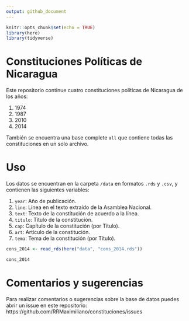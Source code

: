 ```yaml
---
output: github_document
---
```


```r
knitr::opts_chunk$set(echo = TRUE)
library(here)
library(tidyverse)
```

# Constituciones Políticas de Nicaragua

Este repositorio continue cuatro constituciones políticas de Nicaragua de los años: 

1. 1974
2. 1987
3. 2010
4. 2014

También se encuentra una base complete `all` que contiene todas las constituciones en un solo archivo.

# Uso

Los datos se encuentran en la carpeta `/data` en formatos `.rds` y `.csv`, y contienen las siguientes variables: 

1. `year`: Año de publicación.
2. `line`: Línea en el texto extraído de la Asamblea Nacional.
3. `text`: Texto de la constitución de acuerdo a la línea.
4. `titulo`: Título de la constitución.
5. `cap`: Capítulo de la constitución (por Título).
6. `art`: Artículo de la constitución.
7. `tema`: Tema de la constitución (por Título). 

```r
cons_2014 <- read_rds(here("data", "cons_2014.rds"))
```

```r
cons_2014
```

# Comentarios y sugerencias

Para realizar comentarios o sugerencias sobre la base de datos puedes abrir un issue en este repositorio: https://github.com/RRMaximiliano/constituciones/issues